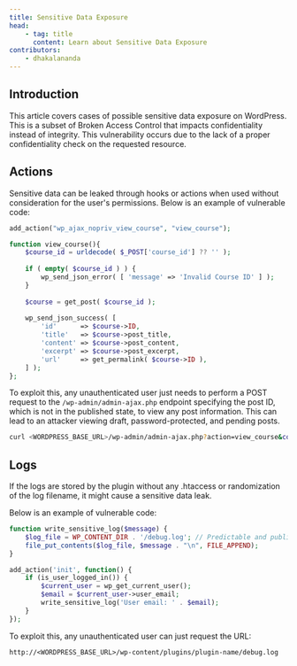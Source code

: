 ```yaml
---
title: Sensitive Data Exposure
head:
    - tag: title
      content: Learn about Sensitive Data Exposure
contributors:
    - dhakalananda
---
```




## Introduction

This article covers cases of possible sensitive data exposure on WordPress. This is a subset of Broken Access Control that impacts confidentiality instead of integrity. This vulnerability occurs due to the lack of a proper confidentiality check on the requested resource.

<LinkCard
  title="Learn how to secure your code against Sensitive Data Exposure"
  href="/academy/wordpress/securing-code/sensitive-data-exposure/"
/>

## Actions

Sensitive data can be leaked through hooks or actions when used without consideration for the user's permissions. Below is an example of vulnerable code:

```php
add_action("wp_ajax_nopriv_view_course", "view_course");

function view_course(){
    $course_id = urldecode( $_POST['course_id'] ?? '' );
    
    if ( empty( $course_id ) ) {
        wp_send_json_error( [ 'message' => 'Invalid Course ID' ] );
    }
    
    $course = get_post( $course_id );
    
    wp_send_json_success( [
        'id'      => $course->ID,
        'title'   => $course->post_title,
        'content' => $course->post_content,
        'excerpt' => $course->post_excerpt,
        'url'     => get_permalink( $course->ID ),
    ] );
};
```

To exploit this, any unauthenticated user just needs to perform a POST request to the `/wp-admin/admin-ajax.php` endpoint specifying the post ID, which is not in the published state, to view any post information. This can lead to an attacker viewing draft, password-protected, and pending posts.

```bash
curl <WORDPRESS_BASE_URL>/wp-admin/admin-ajax.php?action=view_course&course_id=1337
```

## Logs

If the logs are stored by the plugin without any .htaccess or randomization of the log filename, it might cause a sensitive data leak.

Below is an example of vulnerable code:

```php
function write_sensitive_log($message) {
    $log_file = WP_CONTENT_DIR . '/debug.log'; // Predictable and publicly accessible
    file_put_contents($log_file, $message . "\n", FILE_APPEND);
}

add_action('init', function() {
    if (is_user_logged_in()) {
        $current_user = wp_get_current_user();
        $email = $current_user->user_email;
        write_sensitive_log('User email: ' . $email);
    }
});
```

To exploit this, any unauthenticated user can just request the URL:

`http://<WORDPRESS_BASE_URL>/wp-content/plugins/plugin-name/debug.log`
